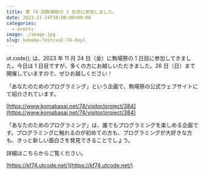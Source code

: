 ```yaml
---
title: 第 74 回駒場祭の 1 日目に参加しました。
date: 2023-11-24T18:00:00+09:00
categories:
  - events
image: ./image.jpg
slug: komaba-festival-74-day1
---
```


ut.code(); は、2023 年 11 月 24 日（金）に駒場祭の 1 日目に参加してきました。今日は 1 日目ですが、多くの方にお越しいただきました。26 日（日）まで開催していますので、ぜひお越しください！

「あなたのためのプログラミング」という企画で、駒場祭の公式ウェブサイトにて紹介されています。

[https://www.komabasai.net/74/visitor/project/384](https://www.komabasai.net/74/visitor/project/384)

「あなたのためのプログラミング」は、誰でもプログラミングを楽しめる企画です。プログラミングに触れるのが初めての方も、プログラミングが大好きな方も、きっと新しい面白さを発見できることでしょう。

詳細はこちらからご覧ください。

[https://kf74.utcode.net/](https://kf74.utcode.net/)
